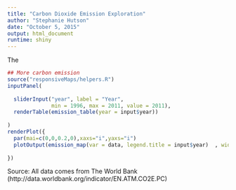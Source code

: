 ```yaml
---
title: "Carbon Dioxide Emission Exploration"
author: "Stephanie Hutson"
date: "October 5, 2015"
output: html_document
runtime: shiny
---
```


The 

```r
## More carbon emission 
source("responsiveMaps/helpers.R")
inputPanel(
  
  sliderInput("year", label = "Year",
              min = 1996, max = 2011, value = 2011),
  renderTable(emission_table(year = input$year))
  
)
renderPlot({
  par(mai=c(0,0,0.2,0),xaxs="i",yaxs="i")
  plotOutput(emission_map(var = data, legend.title = input$year)  , width="100%", height = "900px")
  
})


```

Source:
All data comes from The World Bank (http://data.worldbank.org/indicator/EN.ATM.CO2E.PC)